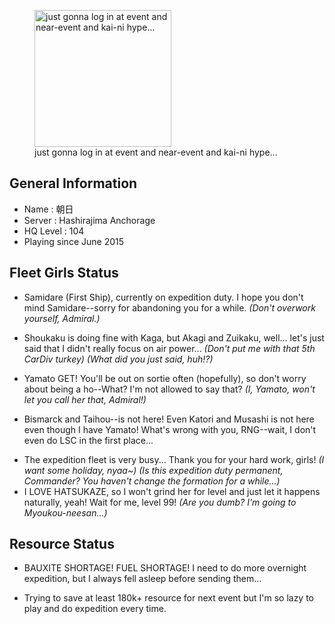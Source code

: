 [[File:Kancolle-7.png|thumb|219px|just gonna log in at event and near-event and kai-ni hype...]]

== General Information ==
* Name : 朝日
* Server : Hashirajima Anchorage
* HQ Level : 104
* Playing since June 2015

== Fleet Girls Status ==
* Samidare (First Ship), currently on expedition duty. I hope you don't mind Samidare--sorry for abandoning you for a while. ''(Don't overwork yourself, Admiral.)''

* Shoukaku is doing fine with Kaga, but Akagi and Zuikaku, well... let's just said that I didn't really focus on air power... ''(Don't put me with that 5th CarDiv turkey) (What did you just said, huh!?)''

* Yamato GET! You'll be out on sortie often (hopefully), so don't worry about being a ho--What? I'm not allowed to say that? ''(I, Yamato, won't let you call her that, Admiral!)''

* Bismarck and Taihou--is not here! Even Katori and Musashi is not here even though I have Yamato! What's wrong with you, RNG--wait, I don't even do LSC in the first place...

* The expedition fleet is very busy... Thank you for your hard work, girls! ''(I want some holiday, nyaa~) (Is this expedition duty permanent, Commander? You haven't change the formation for a while...)''
* I LOVE HATSUKAZE, so I won't grind her for level and just let it happens naturally, yeah! Wait for me, level 99! ''(Are you dumb? I'm going to Myoukou-neesan...)''

== Resource Status ==
* {{Bauxite}} BAUXITE SHORTAGE! {{Fuel}}FUEL SHORTAGE! I need to do more overnight expedition, but I always fell asleep before sending them...
* Trying to save at least 180k+ resource for next event but I'm so lazy to play and do expedition every time.